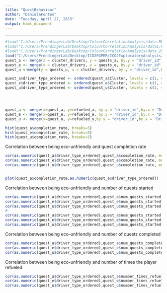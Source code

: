 ```yaml
---
title: "QuestBehaviour"
author: "DanielaFontes"
date: "Tuesday, April 27, 2015"
output: html_document
---
```



---
```r
#load("C:/Users/PrendingerLab/Desktop/ColourCorrelationAnalysis/data.RData")
#load("C:/Users/PrendingerLab/Desktop/ColourCorrelationAnalysis/data1.RData")
#load("C:/Users/PrendingerLab/Desktop/ColourCorrelationAnalysis/data_29_4.RData")
load("C:/Users/PrendingerLab/Desktop/ICO2PAPER/ICO2ExploratoryAnalysis/.RData")
quest_a <- merge(x = cluster_drivers, y = quests_a, by.y = "driver_id",by.x = "DriverID")
quest_e <- merge(x = cluster_drivers, y = quests_e, by.y = "driver_id",by.x = "DriverID")
quest_u <-merge(y = quests_u, x = cluster_drivers, by.y = "driver_id",by.x = "DriverID")

quest_a$driver_type_ordered <- ordered(quest_a$Cluster, levels = c(1, 4, 2, 3))
quest_e$driver_type_ordered <- ordered(quest_e$Cluster, levels = c(1, 4, 2, 3))
quest_u$driver_type_ordered <- ordered(quest_u$Cluster, levels = c(1, 4, 2, 3))




quest_a <- merge(x=quest_a, y=refueled_a, by.y = "driver_id",by.x = "DriverID")
quest_e <- merge(x=quest_e, y=refueled_e, by.y = "driver_id",by.x = "DriverID")
quest_u <- merge(x=quest_u, y=refueled_u,by.y = "driver_id",by.x = "DriverID")

hist(quest_a$completion_rate, breaks=5)
hist(quest_e$completion_rate, breaks=5)
hist(quest_u$completion_rate, breaks=5)


```

Correlation between being eco-unfriendly and quest completion rate
```r
cor(as.numeric(quest_a$driver_type_ordered),quest_a$completion_rate, method="kendall")
cor(as.numeric(quest_e$driver_type_ordered),quest_e$completion_rate, method="kendall")
cor(as.numeric(quest_u$driver_type_ordered),quest_u$completion_rate, method="kendall")


plot(quest_a$completion_rate,as.numeric(quest_a$driver_type_ordered))
```

Correlation between being eco-unfriendly and number of quests started
```r
cor(as.numeric(quest_a$driver_type_ordered),quest_a$num_quests_started, method="spearman")
cor(as.numeric(quest_e$driver_type_ordered),quest_e$num_quests_started, method="spearman")
cor(as.numeric(quest_u$driver_type_ordered),quest_u$num_quests_started, method="spearman")
# 
cor(as.numeric(quest_a$driver_type_ordered),quest_a$num_quests_started, method="kendall")
cor(as.numeric(quest_e$driver_type_ordered),quest_e$num_quests_started, method="kendall")
cor(as.numeric(quest_u$driver_type_ordered),quest_u$num_quests_started, method="kendall")
```

Correlation between being eco-unfriendly and number of quests completed
```r
cor(as.numeric(quest_a$driver_type_ordered),quest_a$num_quests_completed, method="kendall")
cor(as.numeric(quest_e$driver_type_ordered),quest_e$num_quests_completed, method="kendall")
cor(as.numeric(quest_u$driver_type_ordered),quest_u$num_quests_completed, method="kendall")
```

Correlation between being eco-unfriendly and number of times the player refueled
```r
cor(as.numeric(quest_a$driver_type_ordered),quest_a$number_times_refuel, method="spearman")
cor(as.numeric(quest_e$driver_type_ordered),quest_e$number_times_refuel, method="spearman")
cor(as.numeric(quest_u$driver_type_ordered),quest_u$number_times_refuel, method="spearman")


```

